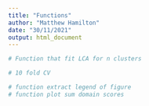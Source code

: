 ```yaml
---
title: "Functions"
author: "Matthew Hamilton"
date: "30/11/2021"
output: html_document
---
```


```r
# Function that fit LCA for n clusters

# 10 fold CV

# function extract legend of figure 
# function plot sum domain scores

```

```r





```
